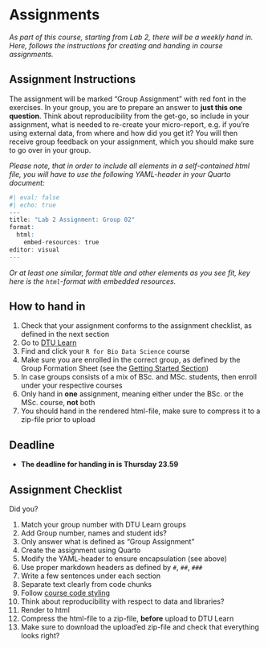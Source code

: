 # Assignments {.unnumbered}

*As part of this course, starting from Lab 2, there will be a weekly hand in. Here, follows the instructions for creating and handing in course assignments.*

## Assignment Instructions

The assignment will be marked "Group Assignment" with red font in the exercises. In your group, you are to prepare an answer to **just this one question**. Think about reproducibility from the get-go, so include in your assignment, what is needed to re-create your micro-report, e.g. if you're using external data, from where and how did you get it? You will then receive group feedback on your assignment, which you should make sure to go over in your group.

*Please note, that in order to include all elements in a self-contained html file, you will have to use the following YAML-header in your Quarto document:*

```r
#| eval: false
#| echo: true
---
title: "Lab 2 Assignment: Group 02"
format:
  html:
    embed-resources: true
editor: visual
---
```

*Or at least one similar, format title and other elements as you see fit, key here is the `html`-format with embedded resources.*

## How to hand in

1. Check that your assignment conforms to the assignment checklist, as defined in the next section
1. Go to [DTU Learn](http://learn.inside.dtu.dk)
1. Find and click your `R for Bio Data Science` course
1. Make sure you are enrolled in the correct group, as defined by the Group Formation Sheet (see the [Getting Started Section](getting_started.qmd))
1. In case groups consists of a mix of BSc. and MSc. students, then enroll under your respective courses
1. Only hand in **one** assignment, meaning either under the BSc. or the MSc. course, **not** both
1. You should hand in the rendered html-file, make sure to compress it to a zip-file prior to upload

## Deadline

- **The deadline for handing in is Thursday 23.59**

## Assignment Checklist

Did you?

1. Match your group number with DTU Learn groups
1. Add Group number, names and student ids?
1. Only answer what is defined as "Group Assignment"
1. Create the assignment using Quarto
1. Modify the YAML-header to ensure encapsulation (see above)
1. Use proper markdown headers as defined by `#`, `##`, `###`
1. Write a few sentences under each section
1. Separate text clearly from code chunks
1. Follow [course code styling](code_styling.qmd)
1. Think about reproducibility with respect to data and libraries?
1. Render to html
1. Compress the html-file to a zip-file, **before** upload to DTU Learn
1. Make sure to download the upload'ed zip-file and check that everything looks right?
